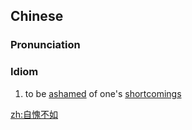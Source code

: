 ==Chinese==
{{zh-forms|type=22}}

===Pronunciation===
{{zh-pron
|m=zìkuì-不rú
|c=zi6 kwai5 bat1 jyu4
|cat=id
}}

===Idiom===
{{zh-idiom}}

# to be [[ashamed]] of one's [[shortcoming]]s

[[zh:自愧不如]]